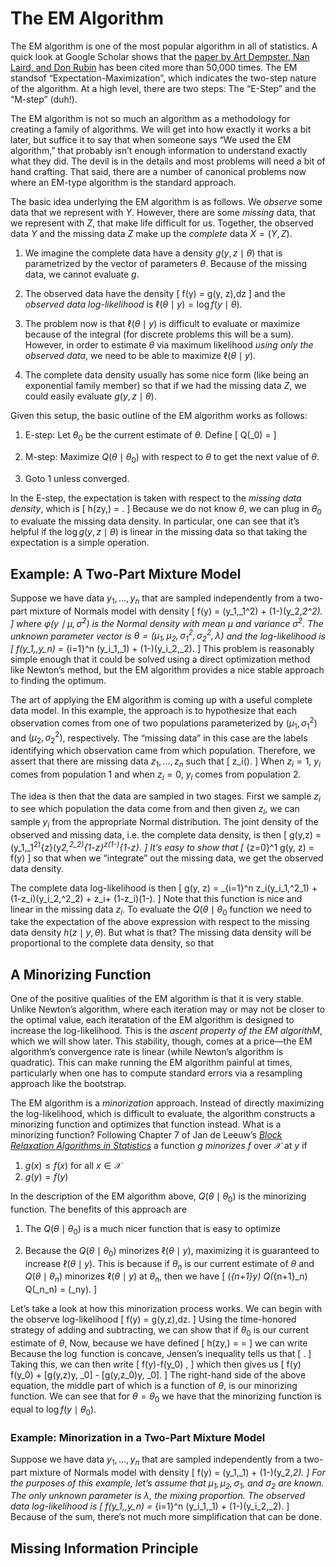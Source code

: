 # The EM Algorithm

The EM algorithm is one of the most popular algorithm in all of statistics. A quick look at Google Scholar shows that the [paper by Art Dempster, Nan Laird, and Don Rubin](https://scholar.google.com.au/scholar?cluster=7728340850644612874&hl=en&as_sdt=0,5) has been cited more than 50,000 times. The EM standsof "Expectation-Maximization", which indicates the two-step nature of the algorithm. At a high level, there are two steps: The "E-Step" and the "M-step" (duh!).

The EM algorithm is not so much an algorithm as a methodology for creating a family of algorithms. We will get into how exactly it works a bit later, but suffice it to say that when someone says "We used the EM algorithm," that probably isn't enough information to understand exactly what they did. The devil is in the details and most problems will need a bit of hand crafting. That said, there are a number of canonical problems now where an EM-type algorithm is the standard approach.

The basic idea underlying the EM algorithm is as follows. We *observe* some data that we represent with $Y$. However, there are some *missing* data, that we represent with $Z$, that make life difficult for us. Together, the observed data $Y$ and the missing data $Z$ make up the *complete* data $X = (Y, Z)$. 

1. We imagine the complete data have a density $g(y, z\mid\theta)$ that is parametrized by the vector of parameters $\theta$. Because of the missing data, we cannot evaluate $g$. 

2. The observed data have the density
\[
f(y\mid\theta) = \int g(y, z\mid\theta)\,dz
\]
and the *observed data log-likelihood* is $\ell(\theta\mid y) = \log f(y\mid\theta)$.

3. The problem now is that $\ell(\theta\mid y)$ is difficult to evaluate or maximize because of the integral (for discrete problems this will be a sum). However, in order to estimate $\theta$ via maximum likelihood *using only the observed data*, we need to be able to maximize $\ell(\theta\mid y)$. 

4. The complete data density usually has some nice form (like being an exponential family member) so that if we had the missing data $Z$, we could easily evaluate $g(y,z\mid\theta)$.

Given this setup, the basic outline of the EM algorithm works as follows:

1. E-step: Let $\theta_0$ be the current estimate of $\theta$. Define
\[
Q(\theta\mid\theta_0)
=
\mathbb{E}\left[\log g(y,z\mid\theta)\mid y, \theta_0\right]
\]

2. M-step: Maximize $Q(\theta\mid\theta_0)$ with respect to $\theta$ to get the next value of $\theta$. 

3. Goto 1 unless converged.

In the E-step, the expectation is taken with respect to the *missing data density*, which is
\[
h(z\mid y,\theta)
=
\frac{g(y,z\mid\theta)}{f(y\mid\theta)}.
\]
Because we do not know $\theta$, we can plug in $\theta_0$ to evaluate the missing data density. In particular, one can see that it's helpful if the $\log g(y, z \mid\theta)$ is linear in the missing data so that taking the expectation is a simple operation. 

## Example: A Two-Part Mixture Model

Suppose we have data $y_1,\dots,y_n$ that are sampled independently from a two-part mixture of Normals model with density
\[
f(y\mid\theta)
=
\lambda\varphi(y\mid\mu_1,\sigma_1^2) + (1-\lambda)\varphi(y\mid\mu_2,\sigma_2^2).
\]
where $\varphi(y\mid\mu,\sigma^2)$ is the Normal density with mean $\mu$ and variance $\sigma^2$. The unknown parameter vector is $\theta = (\mu_1,\mu_2,\sigma_1^2,\sigma_2^2, \lambda)$ and the log-likelihood is
\[
\log f(y_1,\dots,y_n\mid\theta)
=
\log \sum_{i=1}^n \lambda\varphi(y_i\mid\mu_1,\sigma_1) + (1-\lambda)\varphi(y_i\mid\mu_2,\sigma_2).
\]
This problem is reasonably simple enough that it could be solved using a direct optimization method like Newton's method, but the EM algorithm provides a nice stable approach to finding the optimum. 

The art of applying the EM algorithm is coming up with a useful complete data model. In this example, the approach is to hypothesize that each observation comes from one of two populations parameterized by $(\mu_1, \sigma_1^2)$ and $(\mu_2,\sigma^2_2)$, respectively. The "missing data" in this case are the labels identifying which observation came from which population. Therefore, we assert that there are missing data $z_1,\dots,z_n$ such that
\[
z_i\sim\text{Bernoulli}(\lambda).
\]
When $z_i=1$, $y_i$ comes from population 1 and when $z_i=0$, $y_i$ comes from population 2. 

The idea is then that the data are sampled in two stages. First we sample $z_i$ to see which population the data come from and then given $z_i$, we can sample $y_i$ from the appropriate Normal distribution. The joint density of the observed and missing data, i.e. the complete data density, is then
\[
g(y,z\mid\theta)
=
\varphi(y\mid\mu_1,\sigma_1^2)^{z}\varphi(y\mid\mu_2,\sigma^2_2)^{1-z}\lambda^z(1-\lambda)^{1-z}.
\]
It's easy to show that
\[
\sum_{z=0}^1 g(y, z\mid\theta) = f(y\mid\theta)
\]
so that when we "integrate" out the missing data, we get the observed data density. 

The complete data log-likelihood is then
\[
\log g(y, z\mid\theta) = 
\sum_{i=1}^n
z_i\log\varphi(y_i\mid\mu_1,\sigma^2_1) +
(1-z_i)\log\varphi(y_i\mid\mu_2,\sigma^2_2) + 
z_i\log\lambda + 
(1-z_i)\log(1-\lambda).
\]
Note that this function is nice and linear in the missing data $z_i$. To evaluate the $Q(\theta\mid\theta_0$ function we need to take the expectation of the above expression with respect to the missing data density $h(z\mid y, \theta)$. But what is that? The missing data density will be proportional to the complete data density, so that
\begin{eqnarray*}
h(z\mid y,\theta) 
& \propto &
\varphi(y\mid\mu_1,\sigma_1^2)^z\varphi(y\mid\mu_2,\sigma_2^2)^{1-z}\lambda^z(1-\lambda)^{1-z}\\
\end{eqnarray*}


## A Minorizing Function

One of the positive qualities of the EM algorithm is that it is very stable. Unlike Newton's algorithm, where each iteration may or may not be closer to the optimal value, each iteratation of the EM algorithm is designed to increase the log-likelihood. This is the *ascent property of the EM algorithM*, which we will show later. This stability, though, comes at a price---the EM algorithm's convergence rate is linear (while Newton's algorithm is quadratic). This can make running the EM algorithm painful at times, particularly when one has to compute standard errors via a resampling approach like the bootstrap.

The EM algorithm is a *minorization* approach. Instead of directly maximizing the log-likelihood, which is difficult to evaluate, the algorithm constructs a minorizing function and optimizes that function instead. What is a minorizing function? Following Chapter 7 of Jan de Leeuw's [*Block Relaxation Algorithms in Statistics*](http://gifi.stat.ucla.edu/bras/_book/majorization-methods.html#introduction-1) a function $g$ *minorizes* $f$ over $\mathcal{X}$ at $y$ if

1. $g(x) \leq f(x)$ for all $x\in\mathcal{X}$
2. $g(y) = f(y)$

In the description of the EM algorithm above, $Q(\theta\mid\theta_0)$ is the minorizing function. The benefits of this approach are

1. The $Q(\theta\mid\theta_0)$ is a much nicer function that is easy to optimize

2. Because the $Q(\theta\mid\theta_0)$ minorizes $\ell(\theta\mid y)$, maximizing it is guaranteed to increase $\ell(\theta\mid y)$. This is because if $\theta_n$ is our current estimate of $\theta$ and $Q(\theta\mid\theta_n)$ minorizes $\ell(\theta\mid y)$ at $\theta_n$, then we have
\[
\ell(\theta_{n+1}\mid y) 
\geq 
Q(\theta_{n+1}\mid\theta_n)
\geq
Q(\theta_n\mid\theta_n)
=
\ell(\theta_n\mid y).
\]

Let's take a look at how this minorization process works. We can begin with the observe log-likelihood
\[
\log f(y\mid\theta) = \log\int g(y,z\mid\theta)\,dz.
\]
Using the time-honored strategy of adding and subtracting, we can show that if $\theta_0$ is our current estimate of $\theta$,
\begin{eqnarray*}
\log f(y\mid\theta)-\log f(y\mid\theta_0)
& = &
\log\int g(y,z\mid\theta)\,dz - \log\int g(y,z\mid\theta_0)\,dz\\
& = &
\log\frac{\int g(y,z\mid\theta)\,dz}{\int g(y,z\mid\theta_0)\,dz}\\
& = & 
\log\frac{\int g(y,z\mid\theta_0)\frac{g(y,z\mid\theta)}{g(y,z\mid\theta_0)}\,dz}{\int g(y,z\mid\theta_0)\,dz}
\end{eqnarray*}
Now, because we have defined
\[
h(z\mid y,\theta)
=
\frac{g(y,z\mid\theta)}{f(y\mid\theta)}
=
\frac{g(y,z\mid\theta)}{\int g(y,z\mid\theta)\,dz}
\]
we can write
\begin{eqnarray*}
\log f(y\mid\theta)-\log f(y\mid\theta_0)
& = &
\log\int h(z\mid y, \theta_0)\frac{g(y,z\mid\theta)}{g(y,z\mid\theta_0)}\,dz\\
& = &
\log \mathbb{E}\left[\left.\frac{g(y,z\mid\theta)}{g(y,z\mid\theta_0)}\right| y, \theta_0\right]
\end{eqnarray*}
Because the $\log$ function is concave, Jensen's inequality tells us that
\[
\log \mathbb{E}\left[\left.\frac{g(y,z\mid\theta)}{g(y,z\mid\theta_0)}\right| y, \theta_0\right]
\geq
\mathbb{E}\left[\log\left.\frac{g(y,z\mid\theta)}{g(y,z\mid\theta_0)}\right| y, \theta_0\right].
\]
Taking this, we can then write
\[
\log f(y\mid\theta)-\log f(y\mid\theta_0)
\geq
\mathbb{E}\left[\log\left.\frac{g(y,z\mid\theta)}{g(y,z\mid\theta_0)}\right| y, \theta_0\right],
\]
which then gives us
\[
\log f(y\mid\theta)
\geq
\log f(y\mid\theta_0) +
\mathbb{E}[\log g(y,z\mid\theta)\mid y, \theta_0] -
\mathbb{E}[\log g(y,z\mid\theta_0)\mid y, \theta_0].
\]
The right-hand side of the above equation, the middle part of which is a function of $\theta$, is our minorizing function. We can see that for $\theta=\theta_0$ we have that the minorizing function is equal to $\log f(y\mid\theta_0)$. 


### Example: Minorization in a Two-Part Mixture Model

Suppose we have data $y_1,\dots,y_n$ that are sampled independently from a two-part mixture of Normals model with density
\[
f(y\mid\lambda)
=
\lambda\varphi(y\mid\mu_1,\sigma_1) + (1-\lambda)\varphi(y\mid\mu_2,\sigma_2).
\]
For the purposes of this example, let's assume that $\mu_1,\mu_2,\sigma_1$, and $\sigma_2$ are known. The only unknown parameter is $\lambda$, the mixing proportion. The observed data log-likelihood is
\[
\log f(y_1,\dots,y_n\mid\lambda)
=
\log \sum_{i=1}^n \lambda\varphi(y_i\mid\mu_1,\sigma_1) + (1-\lambda)\varphi(y_i\mid\mu_2,\sigma_2).
\]
Because of the sum, there's not much more simplification that can be done. 

## Missing Information Principle






























